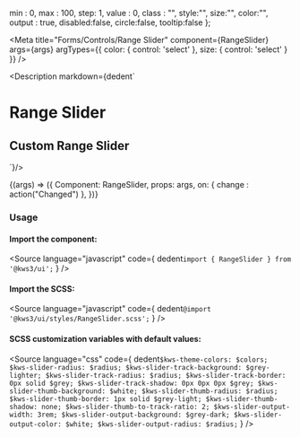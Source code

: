 
  min : 0,
  max : 100,
  step: 1,
  value : 0,
  class : "",
  style:"",
  size:"",
  color:"",
  output : true,
  disabled:false,
  circle:false,
  tooltip:false
};


<Version />

<Meta
  title="Forms/Controls/Range Slider"
  component={RangeSlider}
  args={args}
  argTypes={{
    color: {
      control: 'select'
    },
    size: {
      control: 'select'
    }
  }}
/>

<Description markdown={dedent`
# Range Slider
## Custom Range Slider
`}/>

<Canvas>
  <Story
  name="Range Slider"
  args={args}
  >
  {(args) => ({
    Component: RangeSlider,
    props: args,
    on: {
      change : action("Changed")
    },
  })}
  </Story>
</Canvas>

<ArgsTable story="Range Slider" />

### Usage
#### Import the component:
<Source
  language="javascript"
  code={
    dedent`import { RangeSlider } from '@kws3/ui';`
  }
/>

#### Import the SCSS:
<Source
  language="javascript"
  code={
    dedent`@import '@kws3/ui/styles/RangeSlider.scss';`
  }
/>

#### SCSS customization variables with default values:
<Source
  language="css"
  code={
    dedent`
      $kws-theme-colors: $colors;
      $kws-slider-radius: $radius;
      $kws-slider-track-background: $grey-lighter;
      $kws-slider-track-radius: $radius;
      $kws-slider-track-border: 0px solid $grey;
      $kws-slider-track-shadow: 0px 0px 0px $grey;
      $kws-slider-thumb-background: $white;
      $kws-slider-thumb-radius: $radius;
      $kws-slider-thumb-border: 1px solid $grey-light;
      $kws-slider-thumb-shadow: none;
      $kws-slider-thumb-to-track-ratio: 2;
      $kws-slider-output-width: 3rem;
      $kws-slider-output-background: $grey-dark;
      $kws-slider-output-color: $white;
      $kws-slider-output-radius: $radius;
    `
  }
/>